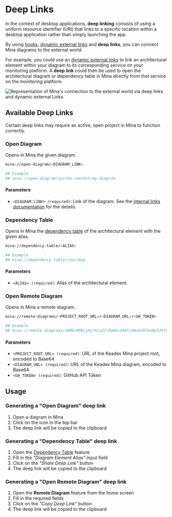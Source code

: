 
# Deep Links

In the context of desktop applications, **deep linking** consists of using a uniform resource identifier (URI) that links to a specific location within a desktop application rather than simply launching the app.

By using [hooks](./hooks.mdx), [dynamic external links](./links.mdx) and **deep links**, you can connect Mina diagrams to the external world.

For example, you could use an [dynamic external links](./links.mdx) to link an architectural element within your diagram to its corresponding service on your monitoring platform. A **deep link** could then be used to open the architectural diagram or dependency table in Mina directly from that service on the monitoring platform.

<div className="my-10 flex items-center justify-center">
  <Image
    src={deepExternalLink}
    alt="Representation of Mina's connection to the external world via deep links and dynamic external Links"
    height={200}
    className="mx-auto my-5 md:mx-5"
  />
</div>

## Available Deep Links

<Callout type="warning" emoji="⚠️">
  Certain deep links may require an active, open project in Mina to function
  correctly.
</Callout>

### Open Diagram

Opens in Mina the given diagram.

```bash
mina://open-diagram/<DIAGRAM_LINK>

## Example
## mina://open-diagram/system-context/my-diagram
```

#### Parameters

- `<DIAGRAM_LINK> (required)`: Link of the diagram. See the [internal links documentation](./links) for the details.

### Dependency Table

Opens in Mina the [dependency table](./dependency-table) of the architectural element with the given alias.

```bash
mina://dependency-table/<ALIAS>

## Example
## mina://dependency-table/reactApp
```

#### Parameters

- `<ALIAS> (required)`: Alias of the architectural element.

### Open Remote Diagram

Opens in Mina a remote diagram.

```bash
mina://remote-diagrams/<PROJECT_ROOT_URL>/<DIAGRAM_URL>/<GH_TOKEN>

## Example
## mina://remote-diagrams/aHR0cHM6Ly9yYXcuZ2l0aHVidXNlcmNvbnRlbnQuY29tL2tlYWRleC9rZWFkZXgvbWFpbi9hcHBzL2tlYWRleC1kaWFncmFtcw==/aHR0cHM6Ly9yYXcuZ2l0aHVidXNlcmNvbnRlbnQuY29tL2tlYWRleC9rZWFkZXgvbWFpbi9hcHBzL2tlYWRleC1kaWFncmFtcy9kaWFncmFtcy9jb250YWluZXIva2VhZGV4LW1pbmE=
```

#### Parameters

- `<PROJECT_ROOT_URL> (required)`: URL of the Keadex Mina project root, encoded to Base64
- `<DIAGRAM_URL> (required)`: URL of the Keadex Mina diagram, encoded to Base64
- `<GH_TOKEN> (required)`: GitHub API Token

## Usage

### Generating a "Open Diagram" deep link

1. Open a diagram in Mina
2. Click on the icon <FontAwesomeIcon icon={faShareNodes} className="inline w-4 mx-2" /> in the top bar
3. The deep link will be copied to the clipboard

### Generating a "Dependency Table" deep link

1. Open the [Dependency Table](./dependency-table) feature
2. Fill in the _"Diagram Element Alias"_ input field
3. Click on the _"Share Deep Link"_ button
4. The deep link will be copied to the clipboard

### Generating a "Open Remote Diagram" deep link

1. Open the **Remote Diagram** feature from the home screen
2. Fill in the required fields
3. Click on the _"Copy Deep Link"_ button
4. The deep link will be copied to the clipboard
